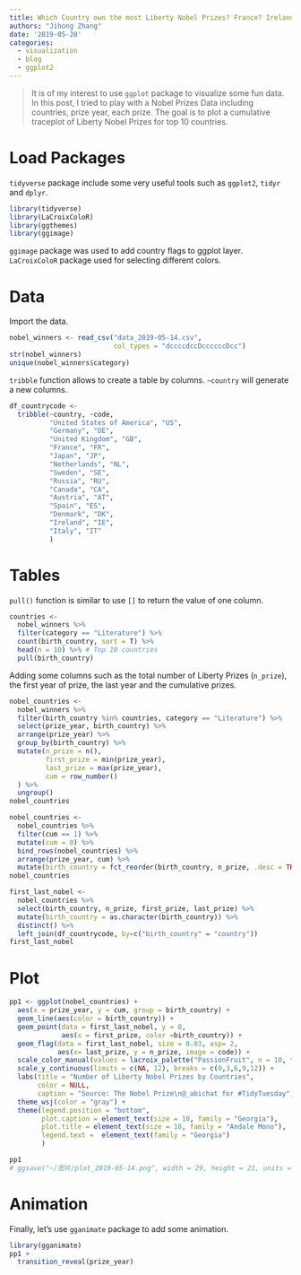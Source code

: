 ```yaml
---
title: Which Country own the most Liberty Nobel Prizes? France? Ireland?
authors: "Jihong Zhang"
date: '2019-05-20'
categories:
  - visualization
  - blog
  - ggplot2
---
```


> It is of my interest to use `ggplot` package to visualize some fun data. In this post, I tried to play with a Nobel Prizes Data including countries, prize year, each prize. The goal is to plot a cumulative traceplot of Liberty Nobel Prizes for top 10 countries.

# Load Packages

`tidyverse` package include some very useful tools such as `ggplot2`, `tidyr` and `dplyr`.

```r
library(tidyverse)
library(LaCroixColoR)
library(ggthemes)
library(ggimage)
```

`ggimage` package was used to add country flags to ggplot layer. `LaCroixColoR` package used for selecting different colors.

# Data

Import the data.

```r
nobel_winners <- read_csv("data_2019-05-14.csv",
                          col_types = "dccccdccDccccccDcc")
str(nobel_winners)
unique(nobel_winners$category)
```

`tribble` function allows to create a table by columns. `~country` will generate a new columns.

```r
df_countrycode <-
  tribble(~country, ~code, 
          "United States of America", "US",
          "Germany", "DE",
          "United Kingdom", "GB",
          "France", "FR",
          "Japan", "JP",
          "Netherlands", "NL",
          "Sweden", "SE",
          "Russia", "RU",
          "Canada", "CA",
          "Austria", "AT",
          "Spain", "ES",
          "Denmark", "DK",
          "Ireland", "IE",
          "Italy", "IT"
          )
```

# Tables

`pull()` function is similar to use `[]` to return the value of one column.

```r
countries <- 
  nobel_winners %>% 
  filter(category == "Literature") %>% 
  count(birth_country, sort = T) %>% 
  head(n = 10) %>% # Top 10 countries
  pull(birth_country)
```

Adding some columns such as the total number of Liberty Prizes (`n_prize`), the first year of prize, the last year and the cumulative prizes.

```r
nobel_countries <- 
  nobel_winners %>% 
  filter(birth_country %in% countries, category == "Literature") %>% 
  select(prize_year, birth_country) %>% 
  arrange(prize_year) %>% 
  group_by(birth_country) %>% 
  mutate(n_prize = n(),
         first_prize = min(prize_year),
         last_prize = max(prize_year),
         cum = row_number()
  ) %>% 
  ungroup()
nobel_countries
```

```r
nobel_countries <- 
  nobel_countries %>% 
  filter(cum == 1) %>% 
  mutate(cum = 0) %>% 
  bind_rows(nobel_countries) %>% 
  arrange(prize_year, cum) %>% 
  mutate(birth_country = fct_reorder(birth_country, n_prize, .desc = TRUE))
nobel_countries
```

```r
first_last_nobel <- 
  nobel_countries %>% 
  select(birth_country, n_prize, first_prize, last_prize) %>% 
  mutate(birth_country = as.character(birth_country)) %>% 
  distinct() %>% 
  left_join(df_countrycode, by=c("birth_country" = "country"))
first_last_nobel
```

# Plot

```r
pp1 <- ggplot(nobel_countries) +
  aes(x = prize_year, y = cum, group = birth_country) +
  geom_line(aes(color = birth_country)) +
  geom_point(data = first_last_nobel, y = 0,
             aes(x = first_prize, color =birth_country)) +
  geom_flag(data = first_last_nobel, size = 0.03, asp= 2,
            aes(x= last_prize, y = n_prize, image = code)) +
  scale_color_manual(values = lacroix_palette("PassionFruit", n = 10, type = "continuous")) +
  scale_y_continuous(limits = c(NA, 12), breaks = c(0,3,6,9,12)) +
  labs(title = "Number of Liberty Nobel Prizes by Countries",
       color = NULL,
       caption = "Source: The Nobel Prize\n@_abichat for #TidyTuesday") +
  theme_wsj(color = "gray") +
  theme(legend.position = "bottom",
        plot.caption = element_text(size = 10, family = "Georgia"),
        plot.title = element_text(size = 18, family = "Andale Mono"),
        legend.text =  element_text(family = "Georgia")
        )

pp1
# ggsave("~/图片/plot_2019-05-14.png", width = 29, height = 21, units = "cm", dpi = "retina")

```

# Animation

Finally, let's use `gganimate` package to add some animation.

```r
library(gganimate)
pp1 +
  transition_reveal(prize_year)
```
